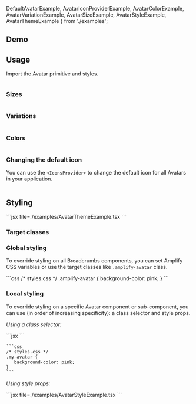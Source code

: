 

  DefaultAvatarExample,
  AvatarIconProviderExample,
  AvatarColorExample,
  AvatarVariationExample,
  AvatarSizeExample,
  AvatarStyleExample,
  AvatarThemeExample
} from './examples';

## Demo

<AvatarDemo />

## Usage

Import the Avatar primitive and styles.

<Example>
  <View>
    <DefaultAvatarExample />
  </View>
  
  <ExampleCode>

```jsx file=./examples/DefaultAvatarExample.tsx

```

  </ExampleCode>
</Example>

### Sizes

<Example>
  <View>
    <AvatarSizeExample />
  </View>
  
  <ExampleCode>

```jsx file=./examples/AvatarSizeExample.tsx

```

  </ExampleCode>
</Example>


### Variations

<Example>
  <View>
    <AvatarVariationExample />
  </View>
  
  <ExampleCode>

```jsx file=./examples/AvatarVariationExample.tsx

```

  </ExampleCode>
</Example>


### Colors

<Example>
  <View>
    <AvatarColorExample />
  </View>
  
  <ExampleCode>

```jsx file=./examples/AvatarColorExample.tsx

```

  </ExampleCode>
</Example>

### Changing the default icon

You can use the `<IconsProvider>` to change the default icon for all Avatars in your application. 

<Example>
  <View>
    <AvatarIconProviderExample />
  </View>
  
  <ExampleCode>

```jsx file=./examples/AvatarIconProviderExample.tsx

```

  </ExampleCode>
</Example>

## Styling

<ThemeExample component="Avatar">

<Example>
  <AvatarThemeExample />
  
  <ExampleCode>
  ```jsx file=./examples/AvatarThemeExample.tsx
  ```
  </ExampleCode>
</Example>
</ThemeExample>

### Target classes

<ComponentStyleDisplay componentName="Avatar" />

### Global styling

To override styling on all Breadcrumbs components, you can set Amplify CSS variables or use the target classes like `.amplify-avatar` class.

<Example>
  <ExampleCode>
    ```css
    /* styles.css */
    .amplify-avatar {
      background-color: pink;
    }
    ```
  </ExampleCode>
</Example>

### Local styling

To override styling on a specific Avatar component or sub-component, you can use (in order of increasing specificity): a class selector and style props.

_Using a class selector:_

<Example>
  <ExampleCode>
    ```jsx
    <Avatar className="my-avatar" />
    ```
  
    ```css
    /* styles.css */
    .my-avatar {
       background-color: pink;
    }
    ```
  </ExampleCode>
</Example>

_Using style props:_

<Example>
  <AvatarStyleExample />
  
  <ExampleCode>
  ```jsx file=./examples/AvatarStyleExample.tsx
  ```
  </ExampleCode>
</Example>
